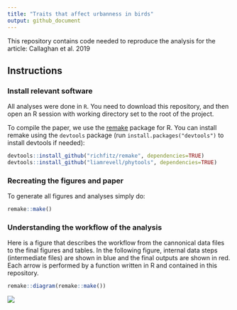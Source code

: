 ```yaml
---
title: "Traits that affect urbanness in birds"
output: github_document
---
```


This repository contains code needed to reproduce the analysis for the article: Callaghan et al. 2019

## Instructions

### Install relevant software

All analyses were done in `R`. You need to download this repository, and then open an R session with working directory set to the root of the project.

To compile the paper, we use the [remake](https://github.com/richfitz/remake) package for R. You can install remake using the `devtools` package (run `install.packages("devtools")` to install devtools if needed):

```r
devtools::install_github("richfitz/remake", dependencies=TRUE)
devtools::install_github("liamrevell/phytools", dependencies=TRUE)
```

### Recreating the figures and paper

To generate all figures and analyses simply do:

```r
remake::make()
```

### Understanding the workflow of the analysis

Here is a figure that describes the workflow from the cannonical data files to the final figures and tables.  In the following figure, internal data steps (intermediate files) are shown in blue and the final outputs are shown in red.  Each arrow is performed by a function written in R and contained in this repository.  

```r
remake::diagram(remake::make())
```

![](workflow.png)

